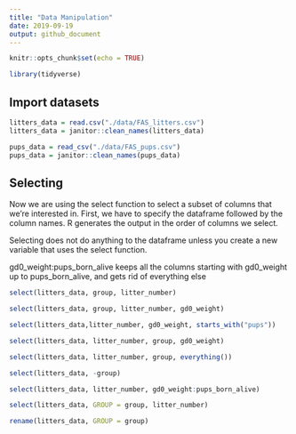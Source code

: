 ```yaml
---
title: "Data Manipulation"
date: 2019-09-19
output: github_document
---
```


```r
knitr::opts_chunk$set(echo = TRUE)

library(tidyverse)
```

## Import datasets

```r
litters_data = read.csv("./data/FAS_litters.csv")
litters_data = janitor::clean_names(litters_data)

pups_data = read_csv("./data/FAS_pups.csv")
pups_data = janitor::clean_names(pups_data)
```

## Selecting 

Now we are using the select function to select a subset of columns that we're interested in. First, we have to specify the dataframe followed by the column names. R generates the output in the order of columns we select. 

Selecting does not do anything to the dataframe unless you create a new variable that uses the select function. 

gd0_weight:pups_born_alive keeps all the columns starting with gd0_weight up to pups_born_alive, and gets rid of everything else 

```r
select(litters_data, group, litter_number)

select(litters_data, group, litter_number, gd0_weight)

select(litters_data,litter_number, gd0_weight, starts_with("pups"))

select(litters_data, litter_number, group, gd0_weight)

select(litters_data, litter_number, group, everything())

select(litters_data, -group)

select(litters_data, litter_number, gd0_weight:pups_born_alive)

select(litters_data, GROUP = group, litter_number)

rename(litters_data, GROUP = group)
```

